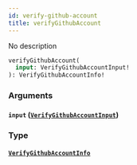 ```yaml
---
id: verify-github-account
title: verifyGithubAccount
---
```



No description

```graphql
verifyGithubAccount(
  input: VerifyGithubAccountInput!
): VerifyGithubAccountInfo!
```


### Arguments

#### `input` ([`VerifyGithubAccountInput`](../../references/inputs/verify-github-account-input))




### Type

#### [`VerifyGithubAccountInfo`](../../references/objects/verify-github-account-info) 






